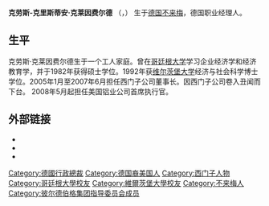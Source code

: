 {{Multiple issues|
{{Unreferenced|time=2015-12-28T04:21:56+00:00}}{{Expand language|1=en|time=2020-11-30T11:58:22+00:00}}
}}
'''克劳斯-克里斯蒂安·克莱因费尔德''' （{{lang-de|Klaus-Christian Kleinfeld}}，{{bd|1957年|11月6日}}） 生于[[德国|德国]][[不来梅|不来梅]]，德国职业经理人。

== 生平 ==
克劳斯·克莱因费尔德生于一个工人家庭。曾在[[哥廷根大学|哥廷根大学]]学习企业经济学和经济教育学，并于1982年获得硕士学位。1992年获[[维尔茨堡大学|维尔茨堡大学]]经济与社会科学博士学位。2005年1月至2007年6月担任西门子公司董事长。因西门子公司卷入丑闻而下台。 2008年5月起担任美国铝业公司首席执行官。

== 外部链接 ==
* {{Official website|http://www.siemens.com|Siemens AG official website}}
* {{Official website|http://usa.siemens.com|Siemens Corporation USA official website}}
* {{Official website|http://www.alcoa.com|Alcoa official website}}

{{s-start}}
{{succession box
| title = 西门子公司首席执行官
| before= [[Heinrich_von_Pierer|Heinrich von Pierer]]
| after= [[罗旭德|罗旭德]]
| years=2005 – 2007}}
{{s-end}}

{{西门子公司}}
{{Authority control}}
{{DEFAULTSORT:Kleinfeld, Klaus}}
[[Category:德國行政總裁|Category:德國行政總裁]]
[[Category:德国裔美国人|Category:德国裔美国人]]
[[Category:西门子人物|Category:西门子人物]]
[[Category:哥廷根大學校友|Category:哥廷根大學校友]]
[[Category:維爾茨堡大學校友|Category:維爾茨堡大學校友]]
[[Category:不来梅人|Category:不来梅人]]
[[Category:彼尔德伯格集团指导委员会成员|Category:彼尔德伯格集团指导委员会成员]]